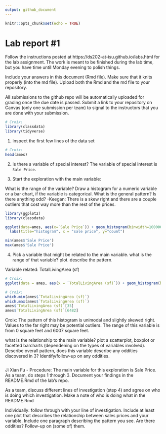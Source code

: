 ```yaml
---
output: github_document
---
```


<!-- README.md is generated from README.Rmd. Please edit the README.Rmd file -->


```r
knitr::opts_chunk$set(echo = TRUE)
```

# Lab report #1

Follow the instructions posted at https://ds202-at-isu.github.io/labs.html for the lab assignment. The work is meant to be finished during the lab time, but you have time until Monday evening to polish things.

Include your answers in this document (Rmd file). Make sure that it knits properly (into the md file). Upload both the Rmd and the md file to your repository.  

All submissions to the github repo will be automatically uploaded for grading once the due date is passed.
Submit a link to your repository on Canvas (only one submission per team) to signal to the instructors that you are done with your submission.

```r
# Croix:
library(classdata)
library(tidyverse)
```

1. Inspect the first few lines of the data set
```r
# Croix:
head(ames)
```

2. Is there a variable of special interest?
The variable of special interest is `Sale Price`.

3. Start the exploration with the main variable:

What is the range of the variable? Draw a histogram for a numeric variable or a bar chart, if the variable is categorical. What is the general pattern? Is there anything odd? 
-Keegan: There is a skew right and there are a couple outliers that cost way more than the rest of the prices.
```r
library(ggplot2)
library(classdata)

ggplot(data=ames, aes(x=`Sale Price`)) + geom_histogram(binwidth=100000) +
  labs(title="histogram", x = "sale price", y="count")
```
```r
min(ames$'Sale Price')
max(ames$'Sale Price')
```

4. Pick a variable that might be related to the main variable.
what is the range of that variable? plot. describe the pattern.

Variable related: TotalLivingArea (sf)
```r
# Croix: 
ggplot(data = ames, aes(x = `TotalLivingArea (sf)`)) + geom_histogram(binwidth = 500)
```
```r
# Croix:
which.min(ames$`TotalLivingArea (sf)`)
which.max(ames$`TotalLivingArea (sf)`)
ames$`TotalLivingArea (sf)`[35]
ames$`TotalLivingArea (sf)`[6482]
```
Croix: 
The pattern of this histogram is unimodal and slightly skewed right. Values to the far right may be potential outliers. The range of this variable is from 0 square feet and 6007 square feet.


what is the relationship to the main variable? plot a scatterplot, boxplot or facetted barcharts (dependening on the types of variables involved). Describe overall pattern, does this variable describe any oddities discovered in 3? Identify/follow-up on any oddities.
```r

```


Ji Xian Fu - Procedure:
The main variable for this exploration is Sale Price. As a team, do steps 1 through 3. Document your findings in the README.Rmd of the lab's repo.

As a team, discuss different lines of investigation (step 4) and agree on who is doing which investigation. Make a note of who is doing what in the README.Rmd

Individually: follow through with your line of investigation. Include at least one plot that describes the relationship between sales prices and your variable. Include one paragraph describing the pattern you see. Are there oddities? Follow-up on (some of) them.
